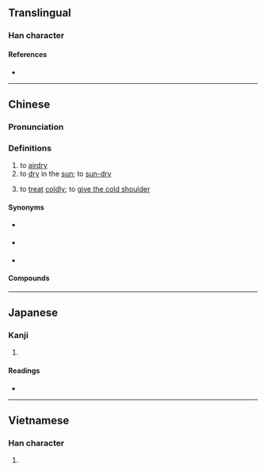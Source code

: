 {{character info}}
==Translingual==

===Han character===
{{Han char|rn=72|rad=日|as=08|sn=12|four=60096|canj=AYRF,XAYRF|ids=⿰日京}}

====References====
* {{Han ref|kx=0497.270|dkj=13984|hdz=21520.020|uh=667E|ud=26238|bh=B4BD|bd=46269}}

----

==Chinese==
{{zh-forms}}

===Pronunciation===
{{zh-pron
|m=liàng
|c=long6
|h=pfs=làng/liong;gd=lang2/liong4
|h_note=Sixian: làng - vernacular; liong - literary
Meixian: lang2 - vernacular; liong4 - literary
|mb=liāng
|md=liàng
|mn=qz,xm:liōng/zz:liāng/qz:lî/tw:nê/twvt,xm:nî/zz:nêe
|mn_note=liōng/liāng - literary; lî/nê/nî/nêe - vernacular (俗)
|mn-t=nê5/la7/liang6
|mn-t_note=liang6 - literary; nê5 - vernacular (俗) ("to hang-dry (clothes)"); la7 - vernacular (俗) ("to cool, to air-dry")
|mc=
|oc=
|ma=
|cat=v
}}

===Definitions===
{{zh-hanzi}}

# to [[airdry]]
# to [[dry]] in the [[sun]]; to [[sun-dry]]
#: {{zh-x|在 陽臺 晾 衣服|to '''sun-dry''' laundry on the balcony}}
# to [[treat]] [[coldly]]; to [[give the cold shoulder]]

====Synonyms====
* {{s|to airdry}} {{zh-l|風乾}}
* {{s|to dry in the sun}} {{zh-l|曬乾}}
* {{s|to treat coldly}}
{{zh-syn-saurus|簡慢}}

====Compounds====
{{zh-der|晾乾|晾曬|晾衫架|晾衣架|晾衫竹|晾衫}}

{{zh-cat|Advanced}}

----

==Japanese==

===Kanji===
{{ja-kanji|grade=|rs=日08}}

# {{rfdef|ja|sort=日08}}

====Readings====
* {{ja-readings|on=[[りょう]] (ryō)|kun=[[さらす]] (sarasu)}}

----

==Vietnamese==

===Han character===
{{vi-readings|reading=lượng|rs=日08}}

# {{rfdef|vi|sort=日08}}